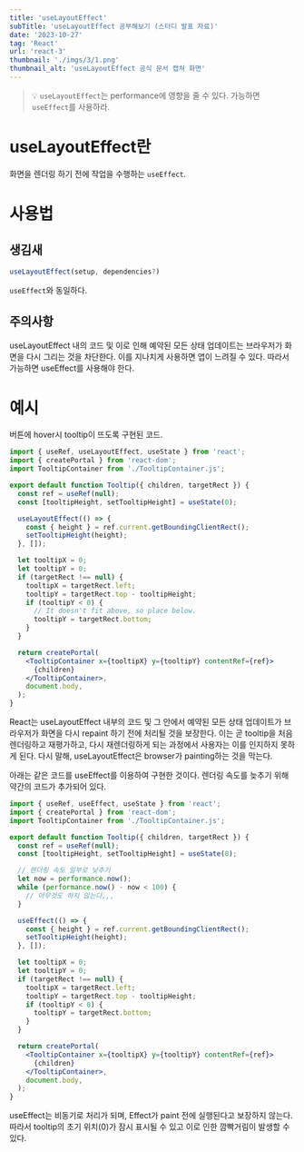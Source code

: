 ```yaml
---
title: 'useLayoutEffect'
subTitle: 'useLayoutEffect 공부해보기 (스터디 발표 자료)'
date: '2023-10-27'
tag: 'React'
url: 'react-3'
thumbnail: './imgs/3/1.png'
thumbnail_alt: 'useLayoutEffect 공식 문서 캡쳐 화면'
---
```


> 💡 `useLayoutEffect`는 performance에 영향을 줄 수 있다. 가능하면 `useEffect`를 사용하라.

# useLayoutEffect란

화면을 렌더링 하기 전에 작업을 수행하는 `useEffect`.

# 사용법

## 생김새

```jsx
useLayoutEffect(setup, dependencies?)
```

`useEffect`와 동일하다.

## 주의사항

useLayoutEffect 내의 코드 및 이로 인해 예약된 모든 상태 업데이트는
브라우저가 화면을 다시 그리는 것을 차단한다.
이를 지나치게 사용하면 앱이 느려질 수 있다.
따라서 가능하면 useEffect를 사용해야 한다.

# 예시

버튼에 hover시 tooltip이 뜨도록 구현된 코드.

```jsx
import { useRef, useLayoutEffect, useState } from 'react';
import { createPortal } from 'react-dom';
import TooltipContainer from './TooltipContainer.js';

export default function Tooltip({ children, targetRect }) {
  const ref = useRef(null);
  const [tooltipHeight, setTooltipHeight] = useState(0);

  useLayoutEffect(() => {
    const { height } = ref.current.getBoundingClientRect();
    setTooltipHeight(height);
  }, []);

  let tooltipX = 0;
  let tooltipY = 0;
  if (targetRect !== null) {
    tooltipX = targetRect.left;
    tooltipY = targetRect.top - tooltipHeight;
    if (tooltipY < 0) {
      // It doesn't fit above, so place below.
      tooltipY = targetRect.bottom;
    }
  }

  return createPortal(
    <TooltipContainer x={tooltipX} y={tooltipY} contentRef={ref}>
      {children}
    </TooltipContainer>,
    document.body,
  );
}
```

React는 useLayoutEffect 내부의 코드 및 그 안에서 예약된 모든 상태 업데이트가 브라우저가 화면을 다시 repaint 하기 전에 처리될 것을 보장한다.
이는 곧 tooltip을 처음 렌더링하고 재평가하고, 다시 재렌더링하게 되는 과정에서 사용자는 이를 인지하지 못하게 된다.
다시 말해, useLayoutEffect은 browser가 painting하는 것을 막는다.

아래는 같은 코드를 useEffect를 이용하여 구현한 것이다.
렌더링 속도를 늦추기 위해 약간의 코드가 추가되어 있다.

```jsx
import { useRef, useEffect, useState } from 'react';
import { createPortal } from 'react-dom';
import TooltipContainer from './TooltipContainer.js';

export default function Tooltip({ children, targetRect }) {
  const ref = useRef(null);
  const [tooltipHeight, setTooltipHeight] = useState(0);

  // 렌더링 속도 일부로 낮추기
  let now = performance.now();
  while (performance.now() - now < 100) {
    // 아무것도 하지 않는다,,,
  }

  useEffect(() => {
    const { height } = ref.current.getBoundingClientRect();
    setTooltipHeight(height);
  }, []);

  let tooltipX = 0;
  let tooltipY = 0;
  if (targetRect !== null) {
    tooltipX = targetRect.left;
    tooltipY = targetRect.top - tooltipHeight;
    if (tooltipY < 0) {
      tooltipY = targetRect.bottom;
    }
  }

  return createPortal(
    <TooltipContainer x={tooltipX} y={tooltipY} contentRef={ref}>
      {children}
    </TooltipContainer>,
    document.body,
  );
}
```

useEffect는 비동기로 처리가 되며, Effect가 paint 전에 실행된다고 보장하지 않는다. 따라서 tooltip의 초기 위치(0)가 잠시 표시될 수 있고 이로 인한 깜빡거림이 발생할 수 있다.
